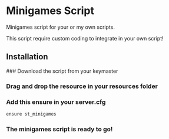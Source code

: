
# Minigames Script

<ResourceLinks link="https://shop.stausi.com/package/6526480" />

Minigames script for your or my own scripts.

<Callout type="info">
This script require custom coding to integrate in your own script!
</Callout>

## Installation

<Steps>
### Download the script from your keymaster

### Drag and drop the resource in your resources folder

### Add this ensure in your server.cfg
```bash
ensure st_minigames
```

### The minigames script is ready to go!
</Steps>
